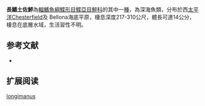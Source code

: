 {{Speciesbox
| name = 長鰭土佐鮃
| image = 
| image_width = 250px
| image_caption = 
| status = NE
| status_system = IUCN3.1
| genus = Tosarhombus
| species = longimanus
| authority = Amaoka, Mihara & Rivaton, 1997
| synonyms = 
}}

'''長鰭土佐鮃'''為[[輻鰭魚綱|輻鰭魚綱]][[鰈形目|鰈形目]][[鰈亞目|鰈亞目]][[鮃科|鮃科]]的其中一[[種|種]]，為深海魚類，分布於西[[太平洋|太平洋]]Chesterfield及 Bellona海底平原，棲息深度217-310公尺，體長可達14公分，棲息在底層水域，生活習性不明。
==参考文献==
*{{FishBase_species|genus=Tosarhombus|species=longimanus|year=2014|month=4}}

== 扩展阅读 ==
{{refbegin}}
{{wikispecies-inline|Tosarhombus longimanus|長鰭土佐鮃}}
{{refend}}
{{Taxonbar|from=Q2139305}}

[[Category:土佐鮃屬|longimanus]]


{{魚類小作品}}